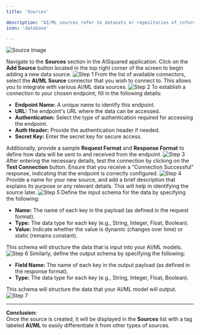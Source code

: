 ```yaml
---
title: 'Sources'

description: "AI/ML sources refer to datasets or repositories of information that serve as inputs for Artificial Intelligence (AI) and Machine Learning (ML) models. These sources provide the data needed to train, validate, and test AI/ML models, enabling them to make accurate predictions and informed decisions. Connect your AI/ML sources to the AI Squared application by following the steps outlined below."
icon: 'database'

---
```


<img
  className="block"
  src="https://res.cloudinary.com/dspflukeu/image/upload/f_auto,q_auto/v1/DevRel/sources"
  alt="Source Image"
/>


<Steps>

  <Step title="Step 1">
    Navigate to the <strong>Sources</strong> section in the AISquared application. Click on the <strong>Add Source</strong> button located in the top right corner of the screen to begin adding a new data source.
    <img
      className="block"
      src="https://res.cloudinary.com/dspflukeu/image/upload/f_auto,q_auto/v1/DevRel/Source%20-%20AIML/step1"
      alt="Step 1"
    />  
  </Step>

  <Step title="Step 2">
    From the list of available connectors, select the <strong>AI/ML Source</strong> connector that you wish to connect to. This allows you to integrate with various AI/ML data sources.
    <img
      className="block"
      src="https://res.cloudinary.com/dspflukeu/image/upload/f_auto,q_auto/v1/DevRel/Source%20-%20AIML/step2"
      alt="Step 2"
    />  
  </Step>

  <Step title="Step 3">
    To establish a connection to your chosen endpoint, fill in the following details:
    <ul>
      <li><strong>Endpoint Name:</strong> A unique name to identify this endpoint.</li>
      <li><strong>URL:</strong> The endpoint's URL where the data can be accessed.</li>
      <li><strong>Authentication:</strong> Select the type of authentication required for accessing the endpoint.</li>
      <li><strong>Auth Header:</strong> Provide the authentication header if needed.</li>
      <li><strong>Secret Key:</strong> Enter the secret key for secure access.</li>
    </ul>
    Additionally, provide a sample <strong>Request Format</strong> and <strong>Response Format</strong> to define how data will be sent to and received from the endpoint.
    <img
      className="block"
      src="https://res.cloudinary.com/dspflukeu/image/upload/f_auto,q_auto/v1/DevRel/Source%20-%20AIML/step3"
      alt="Step 3"
    />  
  </Step>

  <Step title="Step 4">
    After entering the necessary details, test the connection by clicking on the <strong>Test Connection</strong> button. Ensure that you receive a "Connection Successful" response, indicating that the endpoint is correctly configured.
    <img
      className="block"
      src="https://res.cloudinary.com/dspflukeu/image/upload/f_auto,q_auto/v1/DevRel/Source%20-%20AIML/step4"
      alt="Step 4"
    />  
  </Step>

  <Step title="Step 5">
    Provide a name for your new source, and add a brief description that explains its purpose or any relevant details. This will help in identifying the source later.
    <img
      className="block"
      src="https://res.cloudinary.com/dspflukeu/image/upload/f_auto,q_auto/v1/DevRel/Source%20-%20AIML/step5"
      alt="Step 5"
    />  
  </Step>

  <Step title="Step 6">
    Define the input schema for the data by specifying the following:
    <ul>
      <li><strong>Name:</strong> The name of each key in the payload (as defined in the request format).</li>
      <li><strong>Type:</strong> The data type for each key (e.g., String, Integer, Float, Boolean).</li>
      <li><strong>Value:</strong> Indicate whether the value is dynamic (changes over time) or static (remains constant).</li>
    </ul>
    This schema will structure the data that is input into your AI/ML models.
    <img
      className="block"
      src="https://res.cloudinary.com/dspflukeu/image/upload/f_auto,q_auto/v1/DevRel/Source%20-%20AIML/step6"
      alt="Step 6"
    />  
  </Step>

  <Step title="Step 7">
    Similarly, define the output schema by specifying the following:
    <ul>
      <li><strong>Field Name:</strong> The name of each key in the output payload (as defined in the response format).</li>
      <li><strong>Type:</strong> The data type for each key (e.g., String, Integer, Float, Boolean).</li>
    </ul>
    This schema will structure the data that your AI/ML model will output.
    <img
      className="block"
      src="https://res.cloudinary.com/dspflukeu/image/upload/f_auto,q_auto/v1/DevRel/Source%20-%20AIML/step7"
      alt="Step 7"
    />  
  </Step>

</Steps>

---
**Conclusion:**  
Once the source is created, it will be displayed in the **Sources** list with a tag labeled **AI/ML** to easily differentiate it from other types of sources.

